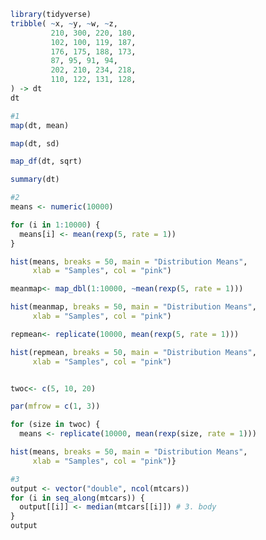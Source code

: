 ```r
library(tidyverse)
tribble( ~x, ~y, ~w, ~z,
         210, 300, 220, 180,
         102, 100, 119, 187,
         176, 175, 188, 173,
         87, 95, 91, 94,
         202, 210, 234, 218,
         110, 122, 131, 128,
) -> dt
dt
```
```r
#1
map(dt, mean)

map(dt, sd)

map_df(dt, sqrt)

summary(dt)
```
```r
#2
means <- numeric(10000)

for (i in 1:10000) {
  means[i] <- mean(rexp(5, rate = 1))
}

hist(means, breaks = 50, main = "Distribution Means", 
     xlab = "Samples", col = "pink")

meanmap<- map_dbl(1:10000, ~mean(rexp(5, rate = 1)))

hist(meanmap, breaks = 50, main = "Distribution Means", 
     xlab = "Samples", col = "pink")

repmean<- replicate(10000, mean(rexp(5, rate = 1)))

hist(repmean, breaks = 50, main = "Distribution Means", 
     xlab = "Samples", col = "pink")


twoc<- c(5, 10, 20)

par(mfrow = c(1, 3))

for (size in twoc) {
  means <- replicate(10000, mean(rexp(size, rate = 1)))

hist(means, breaks = 50, main = "Distribution Means", 
     xlab = "Samples", col = "pink")}
```
```r
#3
output <- vector("double", ncol(mtcars)) 
for (i in seq_along(mtcars)) { 
  output[[i]] <- median(mtcars[[i]]) # 3. body
}
output
```

